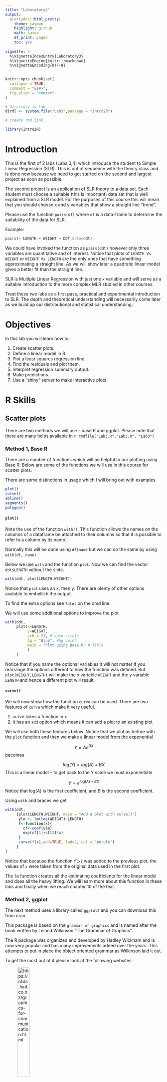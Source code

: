 ```yaml
---
title: "Laboratory3"
output: 
  prettydoc::html_pretty:
    theme: cayman
    highlight: github
    math: katex
    df_print: paged
    toc: yes
             
vignette: >
  %\VignetteIndexEntry{Laboratory3}
  %\VignetteEngine{knitr::rmarkdown}
  %\VignetteEncoding{UTF-8}
---
```


```r
knitr::opts_chunk$set(
  collapse = TRUE,
  comment = "ws#>",
  fig.align = "center"
)

# directory to Lab
dirdl <- system.file("Lab3",package = "Intro2R")

# create rmd link

library(Intro2R)


```


# Introduction

This is the first of 2  labs (Labs 3,4) which  introduce the student to Simple Linear Regression (SLR). This is out of sequence with the theory class and is done now because we need to get started on the second and largest project as soon as possible.

The second project is an application of SLR theory to a data set. Each student must choose a suitable (this is important) data set that is well explained from a SLR model. For the purposes of this course this will mean that you should choose x and y variables that show a straight line "trend".

Please use the function `pairs(df)` where `df` is a data-frame to determine the suitability of the data for SLR.

Example:

```r
pairs(~ LENGTH + WEIGHT + DDT,data=ddt)
```

We could have invoked the function as `pairs(ddt)` however only three variables are quantitative and of interest. Notice that plots of `LENGTH Vs WEIGHT` or `WEIGHT Vs LENGTH` are the only ones that have something approximating a straight line. As we will show later a quadratic linear model gives a better fit than the straight line.

SLR is Multiple Linear Regression with just one `x` variable and will serve as a suitable introduction to the more complex MLR studied in other courses.

Treat these two labs as a first pass, practical and experimental introduction to SLR. The depth and theoretical understanding will necessarily come later as we build up our distributional and statistical understanding.

# Objectives


In this lab you will learn how to:

1.	Create scatter plots.
2.	Define a linear model in R.
3.	Plot a least squares regression line.
4.	Find the residuals and plot them.
5.	Interpret regression summary output.
6.	Make predictions.
7.	Use a "shiny" server to make interactive plots


# R Skills

## Scatter plots

There are two methods we will use -- base R and ggplot. Please note that there are many helps available in `r rmdfile("Lab3.R","Lab3.R", "Lab3")`

### Method 1, Base R

There are a number of functions which will be helpful to our plotting using Base R. Below are some of the functions we will use in this course for scatter plots.

There are some distinctions in usage which I will bring out with examples

```r
plot()
curve()
abline()
segments()
polygon()
```

#### `plot()`

Note the use of the function `with()`. This function allows the names on the columns of a dataframe be attached to their columns so that it is possible to refer to a column by its name.

Normally this will be done using `df$name` but we can do the same by using `with(df, name)`.

Below we use `with` and the function `plot`. Now we can find the vector `ddt$LENGTH` without the `$` etc.

```r
with(ddt, plot(LENGTH,WEIGHT))
```

Notice that `plot` uses an x, then y. There are plenty of other options avalable to embellish the output.

To find the extra options see `?plot` on the cmd line.

We will use some additional options to improve the plot


```r
with(ddt,
     plot(x=LENGTH,
          y=WEIGHT,
          pch = 21, # open circle
          bg = "Blue", #bg color
          main = "Plot using Base R" # Title
          )
     ) 
```

Notice that if you name the optional variables it will not matter if you rearrange the options different to how the function was defined. But `plot(WEIGHT,LENGTH)` will make the x variable `WEIGHT` and the y variable `LENGTH` and hence a different plot will result.

#### `curve()`

We will now show how the function `curve` can be used. There are two features of `curve` which make it very useful. 

  1. curve takes a function in x
  2. It has an `add` option which means it can add a plot to an existing plot
  

  We will use both these features below. Notice that we plot as before with the `plot` function and then we make a linear model from the exponential 
  
  $$Y=Ae^{BX}$$
  becomes
  
  $$log(Y) = log(A)+BX$$
  This is a linear model -- to get back to the Y scale we must exponentiate
  
  $$Y=e^{log(A)+BX}$$
  Notice that $log(A)$ is the first coefficient, and $B$ is the second coefficient.
  
  Using `with` and braces we get
  
```r
with(ddt, 
     {plot(LENGTH,WEIGHT, main = "Add a plot with curve()")
      ylm <- lm(log(WEIGHT)~LENGTH)
      f<-function(x){
        cf<-coef(ylm)
        exp(cf[1]+cf[2]*x)
      }
      curve(f(x),add=TRUE, lwd=2, col = "purple")
     }
)
```
  

Notice that because the function `f(x)` was added to the previous plot, the values of `x` were taken from the original data used in the first plot.

The `lm` function creates all the estimating coefficients for the linear model and does all the heavy lifting. We will learn more about this function in these labs and finally when we reach chapter 10 of the text.


### Method 2, ggplot

The next method uses a library called `ggplot2` and you can download this from cran.

This package is based on the `grammar of graphics` and is named after the book written by Leland Wilkinson "The Grammar of Graphics". 

The R package was organized and developed by Hadley Wickham and is now very popular and has many improvements added over the years. This attempts to put in place the object oriented grammar as Wilkinson laid it out.

To get the most out of it please look at the following websites:

![<https://r4ds.had.co.nz/graphics-for-communication.html>](R4datascience.png){ width=30% }


![<https://r-graphics.org/index.html>](Rgraphics.jpg){ width=30% }

#### Getting started

The package uses a different programming approach called "meta-programming". You can read about it here: 
<https://adv-r.hadley.nz/metaprogramming.html>

This means that operators can be redefined like the inline `+` which acts to add layers and where variables from data frames can be named directly (like `with()`) with or without quotes.

To get a feel for how the system works we shall take a few examples.

```r
library(ggplot2)
g <- ggplot(ddt,aes(x = LENGTH, y = WEIGHT)) + geom_point()
g
```

Notice that the first function `ggplot()` takes a data frame as an argument and an aesthetic function `aes()` which defines what constitutes the `x` and `y` variables. This by itself produces a layer with no content. To this is added a geometry -- in this case points. These two layers are combined and called `g` which when printed produces the plot.

We could increase the complexity of the plot by adding more layers.


We will add a smoother to the points by using the object created previously and adding a new layer!

```r
g2 <- ggplot(ddt, aes(x=LENGTH, y=WEIGHT)) + geom_point()+ geom_smooth(method = lm,formula=y~x + I(x^2), se = FALSE)
g2

```


There are many more features we could add to the plot. For example we could color the points based on the `SPECIES` of the fish. We may need to color the line so that it differs with point colors. Also, lets add a title.

```r
g3 <- ggplot(ddt, aes(x=LENGTH, y=WEIGHT)) + geom_point(aes(color = SPECIES))+ geom_smooth(method = lm,formula=y~x + I(x^2), se = FALSE, color = "Gray")
g3 <- g3 + labs(title = "Quadratic with  species distribution")
g3


```



Please visit the websites linked above to learn more about annotation, zooming and themes.


# Linear model

There are many different statistical models we may be interested in. The most common classification is 

>
  1. Linear - use `lm()`
  2. Non-Linear - use `nls()` + others
  
  
The linear models are `LINEAR` in the parameters. Please note that in the models we will examine $Y$ is random and therefore the trend will be the relationship between the mean value of the $Y$ and $x$ and this is symbolized by the notation $E(Y) = f(x)$

For example 

$$ E(Y)=\beta_0e^{\beta_1 x}$$
Is NOT linear in the parameter $\beta_1$ and would be an example of a non-linear model.

Sometimes we can transform non-linear models to linear, example:

$$log(E(Y)) = log(\beta_0) + \beta_1 x$$

We simply rewrite this as 

$$E(Y)^* = \beta_0^* + \beta_1 x $$
To use this with original data $x,y$ you would need to transform the $y$, to form a new data set $x,y^*$ where $y^*=log(y)$.

## Objectives

Our initial objectives will be to find estimates of all parameters.

Estimates come in two forms 

>
  1. Point estimates 
  2. Interval estimates (usually confidence intervals)
  

### Point estimates

There are many ways to create point estimates -- we will use a method known as **least squares**.

To understand this method will require a lot of theory. This will be built up during the course.

For now, understand that there are three important line segments in a regression plot that are used to build estimating and diagnostic statistics.

>
  1. The residual $r_i = y_i-\hat{y}_i$
  2. The model residual $m_i= \hat{y}_i-\bar{y}_i$
  3. The Total residual $t_i = y_i-\bar{y}_i$
  
There is a relationship between these residuals known as the sum of squares identity.


$$
\sum_{i=1}^{n}t_i^2 = \sum_{i=1}^{n}m_i^2 + \sum_{i=1}^{n}r_i^2 \\
TSS = MSS + RSS
$$
Remember this as: The total sum of squares = the model sum of squares + the residual sum of squares.

#### RSS

The residual sum of squares is 

$$RSS = \sum_{i=1}^n r_i^2 $$

The values of the estimating parameters $\hat{\beta}$ are found by finding the line that gives the least sum of squares (smallest RSS). When this is done the following result follows

$$\hat{\beta}_1=\frac{SS_{XY}}{SS_{XX}}$$
where

$$SS_{XY}=\sum_{i=1}^n (x_i-\bar{x})(y_i-\bar{y})$$
and

$$\hat{\beta}_0 = \bar{y}-\hat{\beta}_1\bar{x}$$


### `lm()` and estimates


To carry out the above we use a function called `lm()` which stands for *linear model*.

The idea here is to create an object using `lm` and then extract whatever summaries you need by operating on the object with functional methods.

To see this we will fit a linear model to `WEIGHT Vs LENGTH` in the ddt example assuming the model

$$y_i = \beta_0 + \beta_1 x_i +\epsilon_i\\
\epsilon_i\stackrel{iid}{\sim}N(0,\sigma^2)$$

#### plot the data

We know how to do this

```r
plot(WEIGHT~LENGTH, data = ddt)
```


#### fit a straight line

Use `lm` and create an object `ylm` and then extract what we need

```r
ylm <- with(ddt,  lm(WEIGHT ~ LENGTH))
coef(ylm)
```

This means that 

$$\hat{y} = \hat{\beta}_0 + \hat{\beta}_1 x$$

can be written with the estimates included

$$\hat{y} = -483.67165 + 35.81634x$$

We can find all the residuals by operating on the lm object with `residuals()`

```r
res <- residuals(ylm)
head(res)
```


many other methods can be used on objects with class "lm".

```r
methods(class="lm")
```


for example we could use the function `plot` on the lm object `ylm`. The plot function will produce 4 plots we will take the first one `which =1`

```r
plot(ylm, which = 1)
```

The above plot allows us to diagnose the model for the data provided.

If the data is a random sample and is representative of the population then the residuals should represent a representative sample of errors in the population. If the errors are Normally distributed with constant variance and zero mean then we should see a constant band about a mean of zero. That is the trend should be an approximately straight line with zero slope through the x axis.

In this case there is a slight quadratic which means the fit is possibly inadequate and an adjustment to the model could be made by adding an extra term in $x^2$.

#### extra term added to the model

We will now add an extra term to the model 

```r
ylm2 <- with(ddt, lm(WEIGHT ~ LENGTH + I(LENGTH^2)))
coef(ylm2)
```


So we have the coefficients - but is this a *better* model?  We must choose based upon some criterion.

We will use Adjusted R squared. Note that `summary()` has a method for class "lm"

```r
summary(ylm)$adj.r.squared
summary(ylm2)$adj.r.squared
```

We pick the model with the larger adjusted R squared.

We can make a choice using a hypothesis test

$$H_0: \rm{extra \;term \;is \; not\; needed}$$
The extra term is the quadratic in $LENGTH^2$ -- notice the order of arguments (simple, complex) in the function anova (Analysis Of Variance)

```r
anova(ylm,ylm2)
```

The p value (0.0356) is smaller than $\alpha = 0.05$ therefor we reject the NULL hypothesis and assume the extra term is needed.


Please examine the `Lab3.R` code for more examples that will help you with the lab.

#### Interval estimates

We will need interval estimates for the betas. We can use the package `s20x`

```r
library(s20x)
ciReg(ylm2)
```

The above are 95% confidence intervals for the three beta parameters.

#### Invetigate the residuals for quadratic

```r
plot(ylm2, which = 1)
```

Notice that the residual analysis shows a closer approximation to the model assumptions for $\epsilon$.

### Plot both estimating models

```r
m <- ggplot(ddt, aes(x = LENGTH, y = WEIGHT)) + geom_point()
m <- m + geom_smooth(color = "Green", method = "lm",formula = (y~x + I(x^2))) 
m <- m + geom_smooth(color = "Red", method = "lm", formula = (y ~ x)) + labs(title = "Two models, green \"best\" ")
m
```



# Non-linear approach

We will use a different function for the non linear model. In R it is `nls()` which stands for *Nonlinear Least Squares*.



Please see <https://data-flair.training/blogs/r-nonlinear-regression/> for more  information.

## Example

Take the same `ddt` data set and try an exponential model.

$$ E(Y) = \beta_0e^{\beta_1x}\\
y_i= \beta_0e^{\beta_1x_i} + \epsilon_i\\
\epsilon_i \stackrel{iid}{\sim}N(0,\sigma^2)$$

### Code

```r
ylm3 <- nls(WEIGHT ~ b0*exp(b1*LENGTH),data = ddt, start = list(b0 = 100, b1=0.05), algorithm = "port")
coef(ylm3)

```
There are many methods available for this class

```r
methods(class = "nls")
```



We can transform to a linear model and check the results

```r
ylm4 <- lm(log(WEIGHT)~LENGTH, data = ddt)
cf<-coef(ylm4)
list(exp(cf[1]), cf[2])
```

They are not the same but close.

### Plot 

We will plot the estimating curve using the non linear exponential model and compare it with the quadratic

```r
gnls <- ggplot(ddt, aes(x = LENGTH, y = WEIGHT)) + geom_point()
gnls <- gnls + geom_smooth(method = "nls",  formula = 'y ~ b0*exp(b1*x)', 
                           method.args = list(start = list(b0 =100,b1=0.05)),
                           se = FALSE, col = "purple")
gnls <- gnls + labs(title = "Non linear model using \"nls\": purple and linear model using \"lm\": green")

gnls <- gnls + geom_smooth(color = "Green", method = "lm",formula = (y~x + I(x^2))) 
gnls

```


The models are very similar but diverge for LENGTH < 25.

# Interpretation of regression summary output

The linear strait line model used for the `WEIGHT Vs LENGTH` ddt data can be summarized. You will need to be able to interpret the output.

```r
summary(ylm)
```

There are 4 basic blocks of output above.

>
  1. The call: This gives the model formula and tells you what the y and x variables are
  2. Residuals: 5 number summary, the median should be about 0 and other numbers symmetrical about it.
  3. Coefficients: The point estimate $\hat{\beta}_0 = -483.672, \hat{\beta}_1=35.816$ and other details 
  4. 3 lines. line 1 $\hat{\sigma} = 285.7$. Line 2 $R^2 = 0.4285$ and Line 3 which is *largely* redundant for SLR.
  
  What does all this tell you? From the output we can write down the estimating line
  
  $$ \hat{WEIGHT} = -483.672 + 35.816 LENGTH $$



>
  1. This means that we can say that for every one unit increase in LENGTH the average WEIGHT will increase by 35.816
  2. $R^2 = 0.43$ this means that 43% of the variability in WEIGHT is explained by the model through the LENGTH ($0\le R^2\le 1$ ). This is not a great fit and will mean that prediction interval widths will be large.
  3. The P value is $2\times 10^{-16}$, this gives strong evidence against $H_0:\beta_1=0$. We conclude that WEIGHT is related to LENGTH and LENGTH is needed in the model.
  
  
  
# Predictions

The theory of linear regression enables us to make point estimates for new average $y$ values given an $x_p$ value (this can be written as $\hat{E}(Y|x_p)$ or just $\hat{Y}|x_p$. We call it $x_p$ because we predict for a given $x$.

In R there are a number of functions we can use.

The main one is `predict()` -- to see how ths works please use `?predict`. We will learn with some examples

For the ddt data lets make 10 predictions of WEIGHT when $x_p = 30:39$

```r

predict(ylm, data.frame(LENGTH=30:39))

```

We should try the same for the quadratic model

```r

predict(ylm2, data.frame( LENGTH = 30:39))
```



Now lets try the Non-linear model

```r
predict(ylm3, data.frame(LENGTH = 30:39))
```

# Shiny server

This is a big topic but we can get into the main useage of this idea fairly quickly.

The main idea here is that we would like to dynamically change plots, tables and other R created output based on the various settings of widgets.

There are some shiny apps that are good to go and refine see

```r
shinyddt()
```




